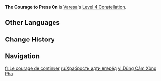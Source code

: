 {{Constellation Infobox
|image         = Constellation The Courage to Press On.png
|character     = Varesa
|level         = 4
|description   = Varesa will receive various buffs based on her state when using her Elemental Burst [[Guardian Vent!]] If Varesa:<br><ul><li> Has neither Fiery Passion nor Apex Drive active, she will gain Diligent Refinement for 15s, which will increase her Plunging Attack ground impact DMG by 500% of her [[ATK]], with a maximum increase of 20,000 DMG. This effect will be canceled once the ground impact hits an opponent, or if its duration ends.</li><li> If she has either Fiery Passion or Apex Drive active, this instance of her Elemental Burst Guardian Vent! deals 100% increased DMG.</li></ul>
|scale_att1    = ATK
|scale_att2    = 
|utility1      = Additive Base DMG Bonus
|utility2      = 
}}
'''The Courage to Press On''' is [[Varesa]]'s [[Level 4 Constellation]].
<!--
==Gameplay Notes==
--><!--
==Preview==
{{Preview
|file = The Courage to Press On Preview
}}
-->
==Other Languages==
{{Other Languages
|en       = The Courage to Press On
|zhs      = 直面前路的勇气
|zhs_rm   = 
|zht      = 直面前路的勇氣
|zht_rm   = 
|zh_tl    = 
|ja       = 突き進む勇気
|ja_rm    = 
|ja_tl    = 
|ko       = 돌진할 용기
|ko_rm    = 
|ko_tl    = 
|es       = El valor de seguir adelante
|es_tl    = The Courage to Continue Forward
|fr       = Le courage de continuer
|fr_tl    = The Courage to Continue
|ru       = Храбрость идти вперёд
|ru_tl    = 
|th       = The Courage to Press On
|vi       = Dũng Cảm Xông Pha
|vi_tl    = 
|de       = Mutig vorwärts
|de_tl    = Courageously Forward
|id       = The Courage to Press On
|pt       = Coragem para Enfrentar o Caminho Futuro
|pt_tl    = 
|tr       = Yola Devam Edecek Cesaret
|tr_tl    = 
|it       = Il coraggio di non fermarsi mai
|it_tl    = 
}}

==Change History==
{{Change History|5.5}}

==Navigation==
{{Talent Navbox|Varesa}}

[[fr:Le courage de continuer]]
[[ru:Храбрость идти вперёд]]
[[vi:Dũng Cảm Xông Pha]]